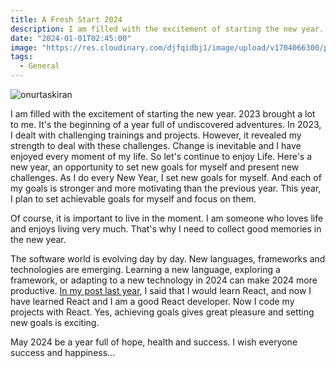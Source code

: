 ```yaml
---
title: A Fresh Start 2024
description: I am filled with the excitement of starting the new year. 2023 brought a lot to me. It's the beginning of a year full of undiscovered adventures. In 2023...
date: "2024-01-01T02:45:00"
image: "https://res.cloudinary.com/djfqidbj1/image/upload/v1704066300/pghxsp6qqy4bllu0a4ae.jpg"
tags:
  - General
---
```


<img className="w-full rounded-xl" src="https://res.cloudinary.com/djfqidbj1/image/upload/v1704066300/pghxsp6qqy4bllu0a4ae.jpg" alt="onurtaskiran" />

I am filled with the excitement of starting the new year. 2023 brought a lot to me. It's the beginning of a year full of undiscovered adventures. In 2023, I dealt with challenging trainings and projects. However, it revealed my strength to deal with these challenges. Change is inevitable and I have enjoyed every moment of my life. So let's continue to enjoy Life. Here's a new year, an opportunity to set new goals for myself and present new challenges. As I do every New Year, I set new goals for myself. And each of my goals is stronger and more motivating than the previous year. This year, I plan to set achievable goals for myself and focus on them.

Of course, it is important to live in the moment. I am someone who loves life and enjoys living very much. That's why I need to collect good memories in the new year.

The software world is evolving day by day. New languages, frameworks and technologies are emerging. Learning a new language, exploring a framework, or adapting to a new technology in 2024 can make 2024 more productive. <a href="/posts/happy-new-year-welcome-2023">In my post last year</a>, I said that I would learn React, and now I have learned React and I am a good React developer. Now I code my projects with React. Yes, achieving goals gives great pleasure and setting new goals is exciting.

May 2024 be a year full of hope, health and success. I wish everyone success and happiness...
